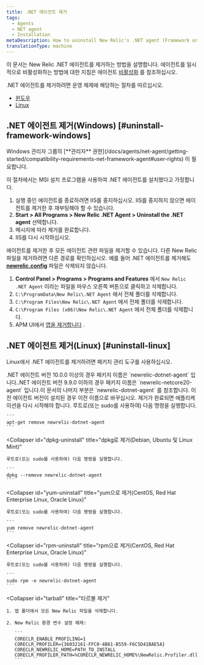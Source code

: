 ```yaml
---
title: .NET 에이전트 제거
tags:
  - Agents
  - NET agent
  - Installation
metaDescription: How to uninstall New Relic's .NET agent (Framework or Core).
translationType: machine
---
```


이 문서는 New Relic .NET 에이전트를 제거하는 방법을 설명합니다. 에이전트를 일시적으로 비활성화하는 방법에 대한 지침은 에이전트 [비활성화](/docs/agents/manage-apm-agents/installation/disable-apm-agent#net) 를 참조하십시오.

.NET 에이전트를 제거하려면 운영 체제에 해당하는 절차를 따르십시오.

* [윈도우](#uninstall-framework-windows)
* [Linux](#uninstall-linux)

## .NET 에이전트 제거(Windows) [#uninstall-framework-windows]

<Callout variant="tip">
  Windows 관리자 그룹의 [**관리자** 권한](/docs/agents/net-agent/getting-started/compatibility-requirements-net-framework-agent#user-rights) 이 필요합니다.
</Callout>

이 절차에서는 MSI 설치 프로그램을 사용하여 .NET 에이전트를 설치했다고 가정합니다.

1. 실행 중인 에이전트를 종료하려면 IIS를 중지하십시오. IIS를 중지하지 않으면 에이전트를 제거한 후 재부팅해야 할 수 있습니다.
2. **Start > All Programs > New Relic .NET Agent > Uninstall the .NET agent** 선택합니다.
3. 메시지에 따라 제거를 완료합니다.
4. IIS를 다시 시작하십시오.

에이전트를 제거한 후 모든 에이전트 관련 파일을 제거할 수 있습니다. 다른 New Relic 파일을 제거하려면 다른 경로를 확인하십시오. 예를 들어 .NET 에이전트를 제거해도 **[newrelic.config](/docs/agents/net-agent/installation-configuration/net-agent-configuration#config-options-precedence)** 파일은 삭제되지 않습니다.

1. **Control Panel > Programs > Programs and Features** 에서 `New Relic .NET Agent` 이라는 파일을 마우스 오른쪽 버튼으로 클릭하고 삭제합니다.
2. `C:\ProgramData\New Relic\.NET Agent` 에서 전체 폴더를 삭제합니다.
3. `C:\Program Files\New Relic\.NET Agent` 에서 전체 폴더를 삭제합니다.
4. `C:\Program Files (x86)\New Relic\.NET Agent` 에서 전체 폴더를 삭제합니다.
5. APM UI에서 [앱을 제거합니다](/docs/apm/new-relic-apm/maintenance/remove-applications-from-new-relic-ui) .

## .NET 에이전트 제거(Linux) [#uninstall-linux]

Linux에서 .NET 에이전트를 제거하려면 패키지 관리 도구를 사용하십시오.

<Callout variant="important">
  .NET 에이전트 버전 10.0.0 이상의 경우 패키지 이름은 `newrelic-dotnet-agent` 입니다..NET 에이전트 버전 9.9.0 이하의 경우 패키지 이름은 `newrelic-netcore20-agent` 입니다.이 문서의 나머지 부분은 `newrelic-dotnet-agent` 를 참조합니다. 이전 에이전트 버전이 설치된 경우 이전 이름으로 바꾸십시오.
</Callout>

<Callout variant="important">
  제거가 완료되면 애플리케이션을 다시 시작해야 합니다.
</Callout>

<CollapserGroup>
  <Collapser
    id="apt-uninstall"
    title="apt로 제거(Debian, Ubuntu 및 Linux Mint)"
  >
    루트로(또는 sudo를 사용하여) 다음 명령을 실행합니다.

    ```
    apt-get remove newrelic-dotnet-agent
    ```
  </Collapser>

  <Collapser
    id="dpkg-uninstall"
    title="dpkg로 제거(Debian, Ubuntu 및 Linux Mint)"
  >
    루트로(또는 sudo를 사용하여) 다음 명령을 실행합니다.

    ```
    dpkg --remove newrelic-dotnet-agent
    ```
  </Collapser>

  <Collapser
    id="yum-uninstall"
    title="yum으로 제거(CentOS, Red Hat Enterprise Linux, Oracle Linux)"
  >
    루트로(또는 sudo를 사용하여) 다음 명령을 실행합니다.

    ```
    yum remove newrelic-dotnet-agent
    ```
  </Collapser>

  <Collapser
    id="rpm-uninstall"
    title="rpm으로 제거(CentOS, Red Hat Enterprise Linux, Oracle Linux)"
  >
    루트로(또는 sudo를 사용하여) 다음 명령을 실행합니다.

    ```
    sudo rpm -e newrelic-dotnet-agent
    ```
  </Collapser>

  <Collapser
    id="tarball"
    title="타르볼 제거"
  >
    1. 앱 폴더에서 모든 New Relic 파일을 삭제합니다.

    2. New Relic 환경 변수 설정 해제:

       ```
       CORECLR_ENABLE_PROFILING=1
       CORECLR_PROFILER={36032161-FFC0-4B61-B559-F6C5D41BAE5A}
       CORECLR_NEWRELIC_HOME=PATH_TO_INSTALL
       CORECLR_PROFILER_PATH=%CORECLR_NEWRELIC_HOME%\NewRelic.Profiler.dll
       ```
  </Collapser>
</CollapserGroup>